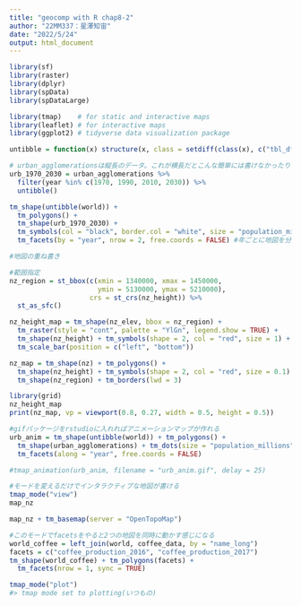 ```yaml
---
title: "geocomp with R chap8-2"
author: "22MM337：星澤知宙"
date: "2022/5/24"
output: html_document
---
```


```r
library(sf)
library(raster)
library(dplyr)
library(spData)
library(spDataLarge)

library(tmap)    # for static and interactive maps
library(leaflet) # for interactive maps
library(ggplot2) # tidyverse data visualization package
```

```r
untibble = function(x) structure(x, class = setdiff(class(x), c("tbl_df", "tbl")))

# urban_agglomerationsは縦長のデータ。これが横長だとこんな簡単には書けなかったりする。
urb_1970_2030 = urban_agglomerations %>% 
  filter(year %in% c(1970, 1990, 2010, 2030)) %>% 
  untibble()

tm_shape(untibble(world)) +
  tm_polygons() +
  tm_shape(urb_1970_2030) +
  tm_symbols(col = "black", border.col = "white", size = "population_millions") +
  tm_facets(by = "year", nrow = 2, free.coords = FALSE) #年ごとに地図を分けることを指定
```

```r
#地図の重ね書き

#範囲指定
nz_region = st_bbox(c(xmin = 1340000, xmax = 1450000,
                      ymin = 5130000, ymax = 5210000),
                    crs = st_crs(nz_height)) %>% 
  st_as_sfc()

nz_height_map = tm_shape(nz_elev, bbox = nz_region) +
  tm_raster(style = "cont", palette = "YlGn", legend.show = TRUE) +
  tm_shape(nz_height) + tm_symbols(shape = 2, col = "red", size = 1) +
  tm_scale_bar(position = c("left", "bottom"))

nz_map = tm_shape(nz) + tm_polygons() +
  tm_shape(nz_height) + tm_symbols(shape = 2, col = "red", size = 0.1) + 
  tm_shape(nz_region) + tm_borders(lwd = 3) 

library(grid)
nz_height_map
print(nz_map, vp = viewport(0.8, 0.27, width = 0.5, height = 0.5))
```

```r
#gifパッケージをrstudioに入れればアニメーションマップが作れる
urb_anim = tm_shape(untibble(world)) + tm_polygons() + 
  tm_shape(urban_agglomerations) + tm_dots(size = "population_millions") +
  tm_facets(along = "year", free.coords = FALSE)

#tmap_animation(urb_anim, filename = "urb_anim.gif", delay = 25)
```

```r
#モードを変えるだけでインタラクティブな地図が書ける
tmap_mode("view")
map_nz

map_nz + tm_basemap(server = "OpenTopoMap")

#このモードでfacetsをやると2つの地図を同時に動かす感じになる
world_coffee = left_join(world, coffee_data, by = "name_long")
facets = c("coffee_production_2016", "coffee_production_2017")
tm_shape(world_coffee) + tm_polygons(facets) + 
  tm_facets(nrow = 1, sync = TRUE)

tmap_mode("plot")
#> tmap mode set to plotting(いつもの)
```
